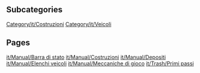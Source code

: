 
== Subcategories ==
[[Category/it/Costruzioni]]
[[Category/it/Veicoli]]

== Pages ==
[[it/Manual/Barra di stato]]
[[it/Manual/Costruzioni]]
[[it/Manual/Depositi]]
[[it/Manual/Elenchi veicoli]]
[[it/Manual/Meccaniche di gioco]]
[[it/Trash/Primi passi]]
